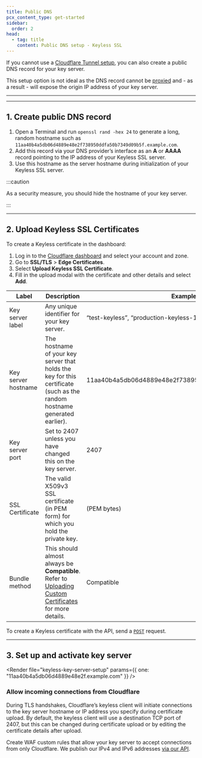 ```yaml
---
title: Public DNS
pcx_content_type: get-started
sidebar:
  order: 2
head:
  - tag: title
    content: Public DNS setup - Keyless SSL
---
```



If you cannot use a [Cloudflare Tunnel setup](/ssl/keyless-ssl/configuration/cloudflare-tunnel/), you can also create a public DNS record for your key server.

This setup option is not ideal as the DNS record cannot be [proxied](/dns/manage-dns-records/reference/proxied-dns-records/) and - as a result - will expose the origin IP address of your key server.

---

<Render file="keyless-prereqs" />

---

## 1. Create public DNS record

1. Open a Terminal and run `openssl rand -hex 24` to generate a long, random hostname such as `11aa40b4a5db06d4889e48e2f738950ddfa50b7349d09b5f.example.com`.
2. Add this record via your DNS provider’s interface as an **A** or **AAAA** record pointing to the IP address of your Keyless SSL server.
3. Use this hostname as the server hostname during initialization of your Keyless SSL server.

:::caution

As a security measure, you should hide the hostname of your key server.

:::

---

## 2. Upload Keyless SSL Certificates

<Render file="keyless-upload-preamble" />

<Tabs syncKey="dashPlusAPI"> <TabItem label="Dashboard">

To create a Keyless certificate in the dashboard:

1. Log in to the [Cloudflare dashboard](https://dash.cloudflare.com) and select your account and zone.
2. Go to **SSL/TLS** > **Edge Certificates**.
3. Select **Upload Keyless SSL Certificate**.
4. Fill in the upload modal with the certificate and other details and select **Add**.

| Label               | Description                                                                                                                                                    | Example Values                                               |
| ------------------- | -------------------------------------------------------------------------------------------------------------------------------------------------------------- | ------------------------------------------------------------ |
| Key server label    | Any unique identifier for your key server.                                                                                                                     | “test-keyless”, “production-keyless-1”                       |
| Key server hostname | The hostname of your key server that holds the key for this certificate (such as the random hostname generated earlier).                                       | 11aa40b4a5db06d4889e48e2f738950ddfa50b7349d09b5f.example.com |
| Key server port     | Set to 2407 unless you have changed this on the key server.                                                                                                    | 2407                                                         |
| SSL Certificate     | The valid X509v3 SSL certificate (in PEM form) for which you hold the private key.                                                                             | (PEM bytes)                                                  |
| Bundle method       | This should almost always be **Compatible**. Refer to [Uploading Custom Certificates](/ssl/edge-certificates/custom-certificates/uploading/) for more details. | Compatible                                                   |

</TabItem> <TabItem label="API">

To create a Keyless certificate with the API, send a [`POST`](/api/operations/keyless-ssl-for-a-zone-create-keyless-ssl-configuration) request.

</TabItem> </Tabs>

---

## 3. Set up and activate key server

<Render
	file="keyless-key-server-setup"
	params={{ one: "11aa40b4a5db06d4889e48e2f.example.com" }}
/>

### Allow incoming connections from Cloudflare

During TLS handshakes, Cloudflare’s keyless client will initiate connections to the key server hostname or IP address you specify during certificate upload. By default, the keyless client will use a destination TCP port of 2407, but this can be changed during certificate upload or by editing the certificate details after upload.

Create WAF custom rules that allow your key server to accept connections from only Cloudflare. We publish our IPv4 and IPv6 addresses [via our API](/api/operations/cloudflare-i-ps-cloudflare-ip-details).
